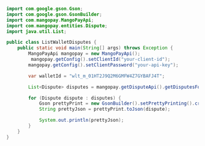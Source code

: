 ```java Java 
import com.google.gson.Gson;
import com.google.gson.GsonBuilder;
import com.mangopay.MangoPayApi;
import com.mangopay.entities.Dispute;
import java.util.List;

public class ListWalletDisputes {
    public static void main(String[] args) throws Exception {
        MangoPayApi mangopay = new MangoPayApi();
         mangopay.getConfig().setClientId("your-client-id");
        mangopay.getConfig().setClientPassword("your-api-key");

        var walletId = "wlt_m_01HT2J9Q2M6GMFW4Z7GYBAFJ4T";

        List<Dispute> disputes = mangopay.getDisputeApi().getDisputesForWallet(walletId, null, null, null);

        for (Dispute dispute : disputes) {
            Gson prettyPrint = new GsonBuilder().setPrettyPrinting().create();
            String prettyJson = prettyPrint.toJson(dispute);

            System.out.println(prettyJson);
        }
    }
}
```